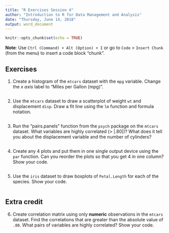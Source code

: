 ```yaml
---
title: "R Exercises Session 4"
author: "Introduction to R for Data Management and Analysis"
date: "Thursday, June 14, 2018"
output: word_document
---
```


```r
knitr::opts_chunk$set(echo = TRUE)
```

**Note**: Use `Ctrl (Command) + Alt (Option) + I` or go to `Code` >
`Insert Chunk` (from the menu) to insert a code block "chunk".

## Exercises

1. Create a histogram of the `mtcars` dataset with the `mpg` variable. Change
the _x axis_ label to "Miles per Gallon (mpg)".

```r

```

2. Use the `mtcars` dataset to draw a scatterplot of weight `wt` and
displacement `disp`. Draw a fit line using the `lm` function and formula
notation.

```r

```

3. Run the "pairs.panels" function from the `psych` package on the `mtcars`
dataset. What variables are highly correlated (> |.80|)? What does it tell you
about the displacement variable and the number of cylinders?

```r

```

4. Create any 4 plots and put them in one single output device using the `par`
function. Can you reorder the plots so that you get 4 in one column? Show your
code.

```r

```

5. Use the `iris` dataset to draw boxplots of `Petal.Length` for each of the
species. Show your code.

```r

```

## Extra credit

6. Create correlation matrix using only **numeric** observations in the `mtcars`
dataset. Find the correlations that are greater than the absolute value of
`.80`. What pairs of variables are highly correlated? Show your code.

```r

```

